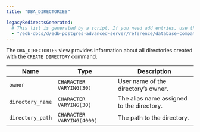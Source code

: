 ```yaml
---
title: "DBA_DIRECTORIES"

legacyRedirectsGenerated:
  # This list is generated by a script. If you need add entries, use the `legacyRedirects` key.
  - "/edb-docs/d/edb-postgres-advanced-server/reference/database-compatibility-for-oracle-developers-reference-guide/10/Database_Compatibility_for_Oracle_Developers_Reference_Guide.1.138.html"
---
```


<div id="dba_directories" class="registered_link"></div>

The `DBA_DIRECTORIES` view provides information about all directories created with the `CREATE DIRECTORY` command.

| Name             | Type                      | Description                               |
| ---------------- | ------------------------- | ----------------------------------------- |
| `owner`          | `CHARACTER VARYING(30)`   | User name of the directory’s owner.       |
| `directory_name` | `CHARACTER VARYING(30)`   | The alias name assigned to the directory. |
| `directory_path` | `CHARACTER VARYING(4000)` | The path to the directory.                |
